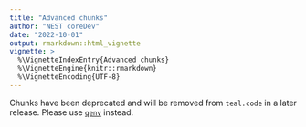 ```yaml
---
title: "Advanced chunks"
author: "NEST coreDev"
date: "2022-10-01"
output: rmarkdown::html_vignette
vignette: >
  %\VignetteIndexEntry{Advanced chunks}
  %\VignetteEngine{knitr::rmarkdown}
  %\VignetteEncoding{UTF-8}
---
```


Chunks have been deprecated and will be removed from `teal.code` in a later release. 
Please use [`qenv`](https://insightsengineering.github.io/teal.code/articles/qenv.html) instead.

